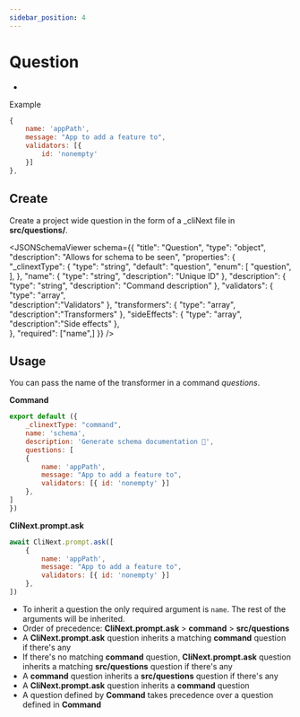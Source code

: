 ```yaml
---
sidebar_position: 4
---
```



# Question

- 

Example
```js
{
    name: 'appPath',
    message: "App to add a feature to",
    validators: [{ 
        id: 'nonempty' 
    }]
},
```

## Create
Create a project wide question in the form of a _cliNext file in <b>src/questions/</b>.

<JSONSchemaViewer schema={{
    	"title": "Question",
    	"type": "object",
        "description": "Allows for schema to be seen",
    	"properties": {
    		"_clinextType": {
    			"type": "string",
                "default": "question",
                "enum": [
                    "question",
                ],
    		},
            "name": {
    			"type": "string",
                "description": "Unique ID"
    		},
            "description": {
    			"type": "string",
                "description": "Command description"
    		},
            "validators": {
    			"type": "array",                
                "description":"Validators"
    		},
            "transformers": {
    			"type": "array",                
                "description":"Transformers"
    		},
    		"sideEffects": {
    			"type": "array",                
                "description":"Side effects"
    		},            
    	},
    	"required": ["name",]
    }} 
/>

## Usage

You can pass the name of the transformer in a command <i>questions</i>.

**Command**
```js
export default ({
    _clinextType: "command",
    name: 'schema',
    description: 'Generate schema documentation 🐝',
    questions: [
    {
        name: 'appPath',
        message: "App to add a feature to",
        validators: [{ id: 'nonempty' }]
    },
]
})
```

**CliNext.prompt.ask**
```js
await CliNext.prompt.ask([
    {        
        name: 'appPath',
        message: "App to add a feature to",
        validators: [{ id: 'nonempty' }]        
    },
])
```

- To inherit a question the only required argument is ```name```. The rest of the arguments will be inherited.
- Order of precedence: **CliNext.prompt.ask** > **command** > **src/questions**
- A **CliNext.prompt.ask** question inherits a matching **command** question if there's any
- If there's no matching **command** question, **CliNext.prompt.ask** question inherits a matching **src/questions** question if there's any
- A **command** question inherits a **src/questions** question if there's any
- A **CliNext.prompt.ask** question inherits a **command** question
- A question defined by **Command** takes precedence over a question defined in **Command**